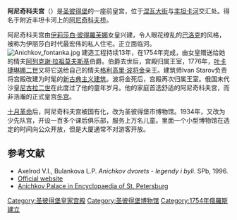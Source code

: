 {{Infobox building
| name                = 阿尼奇科夫宫
| native_name         = Аничков дворец
| native_name_lang    =Russian 
| image               = Anichkov.jpg
| location_town       =  [[圣彼得堡|圣彼得堡]]
| location_country    =  [[俄罗斯|俄罗斯]]
| latd                = 59
| latm                = 55
| lats                = 58.8
| latNS               = N
| longd               = 30
| longm               = 20
| longs               = 24
| longEW              = E
| completion_date     = 1754
}}
'''阿尼奇科夫宫'''（{{lang-rus|Аничков дворец|Anichkov dvorets}}）是[[圣彼得堡|圣彼得堡]]的一座前皇宫，位于[[涅瓦大街|涅瓦大街]]与[[丰坦卡河|丰坦卡河]]交汇处。得名于附近丰坦卡河上的[[阿尼奇科夫桥|阿尼奇科夫桥]]。 

阿尼奇科夫宫由[[伊莉莎白·彼得羅芙娜|伊莉莎白·彼得羅芙娜]]女皇兴建，令人眼花缭乱的[[巴洛克|巴洛克]]的风格，被称为伊丽莎白时代最宏伟的私人住宅。正立面临河。 
[[Image:Anichkov_fontanka.jpg|thumb]]
建造工程持续13年，在1754年完成，由女皇赠送给她的情夫[[阿列克谢·拉祖莫夫斯基|阿列克谢·拉祖莫夫斯基]]伯爵。伯爵去世后，宫殿归属王室，1776年，[[叶卡捷琳娜二世|叶卡捷琳娜二世]]又将它送给自己的情夫[[格利高里·波将金|格利高里·波将金]]亲王。建筑师Ivan Starov负责将宫殿改建为时髦的[[新古典主义建筑|新古典主义建筑]]。波将金死后，宫殿再次归属王室。俄国末代沙皇[[尼古拉二世_(俄罗斯)|尼古拉二世]]在此度过了他的童年岁月。他的家庭首选舒适的阿尼奇科夫宫，而非浩瀚的正式皇宫[[冬宫|冬宫]]。 

[[十月革命|十月革命]]后，阿尼奇科夫宫被国有化，改为圣彼得堡市博物馆。1934年，又改为少先队宫，开设一百多个课后俱乐部，服务上万名儿童。里面一个小型博物馆在选定的时间向公众开放，但是大厦通常不对游客开放。

==参考文献==
{{commonscat|Anichkov Palace}}
*Axelrod V.I., Bulankova L.P. ''Anichkov dvorets - legendy i byli''. SPb, 1996.
*[http://www.anichkov.ru Official website] {{Wayback|url=http://www.anichkov.ru/ |date=20080408221613 }}
*[http://www.encspb.ru/en/article.php?kod=2804002956 Anichkov Palace in Encyclopaedia of St. Petersburg] {{Wayback|url=http://www.encspb.ru/en/article.php?kod=2804002956 |date=20120205154027 }}

[[Category:圣彼得堡皇家宫殿|Category:圣彼得堡皇家宫殿]]
[[Category:圣彼得堡博物馆|Category:圣彼得堡博物馆]]
[[Category:1754年俄羅斯建立|Category:1754年俄羅斯建立]]